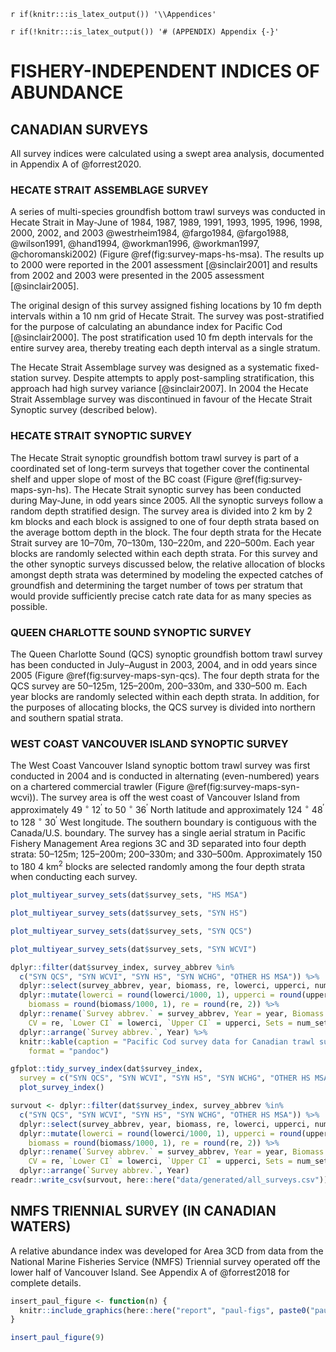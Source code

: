 \clearpage

`r if(knitr:::is_latex_output()) '\\Appendices'`

`r if(!knitr:::is_latex_output()) '# (APPENDIX) Appendix {-}'`

# FISHERY-INDEPENDENT INDICES OF ABUNDANCE {#app:survey-appendix}

## CANADIAN SURVEYS

All survey indices were calculated using a swept area analysis, documented in Appendix A of @forrest2020.

### HECATE STRAIT ASSEMBLAGE SURVEY

A series of multi-species groundfish bottom trawl surveys was conducted in
Hecate Strait in May-June of 1984, 1987, 1989, 1991, 1993, 1995, 1996, 1998,
2000, 2002, and 2003 @westrheim1984, @fargo1984, @fargo1988, @wilson1991,
@hand1994, @workman1996, @workman1997, @choromanski2002)  (Figure
\@ref(fig:survey-maps-hs-msa).
The results up to 2000 were reported in the 2001
assessment [@sinclair2001] and results from 2002 and 2003 were presented in the
2005 assessment [@sinclair2005].

The original design of this survey assigned fishing locations by 10 fm depth
intervals within a 10 nm grid of Hecate Strait.
The survey was post-stratified
for the purpose of calculating an abundance index for Pacific Cod
[@sinclair2000].
The post stratification used 10 fm depth intervals for the
entire survey area, thereby treating each depth interval as a single stratum.

The Hecate Strait Assemblage survey was designed as a systematic
fixed-station survey. Despite attempts to apply post-sampling stratification,
this approach had high survey variance [@sinclair2007].
In 2004 the Hecate
Strait Assemblage survey was discontinued in favour of the Hecate Strait
Synoptic survey (described below).

### HECATE STRAIT SYNOPTIC SURVEY

The Hecate Strait synoptic groundfish bottom trawl survey is part of
a coordinated set of long-term surveys that together cover the continental
shelf and upper slope of most of the BC coast (Figure
\@ref(fig:survey-maps-syn-hs). The Hecate Strait synoptic survey has been
conducted during May-June, in odd years since 2005. All the synoptic surveys
follow a random depth stratified design. The survey area is divided into 2 km
by 2 km blocks and each block is assigned to one of four depth strata based on
the average bottom depth in the block. The four depth strata for the Hecate
Strait survey are 10--70m, 70--130m, 130--220m, and 220--500m. Each year blocks
are randomly selected within each depth strata. For this survey and the other
synoptic surveys discussed below, the relative allocation of blocks amongst
depth strata was determined by modeling the expected catches of groundfish and
determining the target number of tows per stratum that would provide sufficiently
precise catch rate data for as many species as possible.

### QUEEN CHARLOTTE SOUND SYNOPTIC SURVEY

The Queen Charlotte Sound (QCS) synoptic groundfish bottom trawl survey has
been conducted in July--August in 2003, 2004, and in odd years since 2005
(Figure \@ref(fig:survey-maps-syn-qcs). The four depth strata for the QCS
survey are 50--125m, 125--200m, 200--330m, and 330--500 m. Each year blocks are
randomly selected within each depth strata. In addition, for the purposes of
allocating blocks, the QCS survey is divided into northern and southern spatial
strata.

### WEST COAST VANCOUVER ISLAND SYNOPTIC SURVEY

The West Coast Vancouver Island synoptic bottom trawl survey was first
conducted in 2004 and is conducted in alternating (even-numbered) years on
a chartered commercial trawler (Figure \@ref(fig:survey-maps-syn-wcvi)). The
survey area is off the west coast of Vancouver Island from approximately 49
$^\circ$  12$^\prime$ to 50 $^\circ$ 36$^\prime$ North latitude and
approximately 124 $^\circ$  48$^\prime$ to 128 $^\circ$  30$^\prime$ West
longitude. The southern boundary is contiguous with the Canada/U.S. boundary.
The survey has a single aerial stratum in Pacific Fishery Management Area
regions 3C and 3D separated into four depth strata: 50--125m; 125--200m;
200--330m; and 330--500m. Approximately 150 to 180 4 km^2^ blocks are selected
randomly among the four depth strata when conducting each survey.

```r
plot_multiyear_survey_sets(dat$survey_sets, "HS MSA")
```

```r
plot_multiyear_survey_sets(dat$survey_sets, "SYN HS")
```

```r
plot_multiyear_survey_sets(dat$survey_sets, "SYN QCS")
```

```r
plot_multiyear_survey_sets(dat$survey_sets, "SYN WCVI")
```

\clearpage


```r
dplyr::filter(dat$survey_index, survey_abbrev %in%
  c("SYN QCS", "SYN WCVI", "SYN HS", "SYN WCHG", "OTHER HS MSA")) %>%
  dplyr::select(survey_abbrev, year, biomass, re, lowerci, upperci, num_sets, num_pos_sets) %>%
  dplyr::mutate(lowerci = round(lowerci/1000, 1), upperci = round(upperci/1000, 1),
    biomass = round(biomass/1000, 1), re = round(re, 2)) %>%
  dplyr::rename(`Survey abbrev.` = survey_abbrev, Year = year, Biomass = biomass,
    CV = re, `Lower CI` = lowerci, `Upper CI` = upperci, Sets = num_sets, `Positive sets` = num_pos_sets) %>%
  dplyr::arrange(`Survey abbrev.`, Year) %>%
  knitr::kable(caption = "Pacific Cod survey data for Canadian trawl surveys. Relative biomass and associated lower and upper confidence intervals (CI) are shown in metric tons (without accounting for survey catchability). Positive sets refers to the number of trawl sets that caught Pacific Cod.", booktabs = TRUE, linesep = "", 
    format = "pandoc")
```

```r
gfplot::tidy_survey_index(dat$survey_index,
  survey = c("SYN QCS", "SYN WCVI", "SYN HS", "SYN WCHG", "OTHER HS MSA")) %>%
  plot_survey_index()
```

```r
survout <- dplyr::filter(dat$survey_index, survey_abbrev %in%
  c("SYN QCS", "SYN WCVI", "SYN HS", "SYN WCHG", "OTHER HS MSA")) %>%
  dplyr::select(survey_abbrev, year, biomass, re, lowerci, upperci, num_sets, num_pos_sets) %>%
  dplyr::mutate(lowerci = round(lowerci/1000, 1), upperci = round(upperci/1000, 1),
    biomass = round(biomass/1000, 1), re = round(re, 2)) %>%
  dplyr::rename(`Survey abbrev.` = survey_abbrev, Year = year, Biomass = biomass,
    CV = re, `Lower CI` = lowerci, `Upper CI` = upperci, Sets = num_sets, `Positive sets` = num_pos_sets) %>%
  dplyr::arrange(`Survey abbrev.`, Year)
readr::write_csv(survout, here::here("data/generated/all_surveys.csv"))
```

\clearpage

## NMFS TRIENNIAL SURVEY (IN CANADIAN WATERS)

A relative abundance index was developed for Area 3CD from data from the
National Marine Fisheries Service (NMFS) Triennial survey operated off the
lower half of Vancouver Island. See Appendix A of @forrest2018 for complete details.

```r
insert_paul_figure <- function(n) {
  knitr::include_graphics(here::here("report", "paul-figs", paste0("paul", n, ".png")), dpi = NA)
}

insert_paul_figure(9)
```

<!--
```r
insert_paul_figure(10)
```
-->

\clearpage
